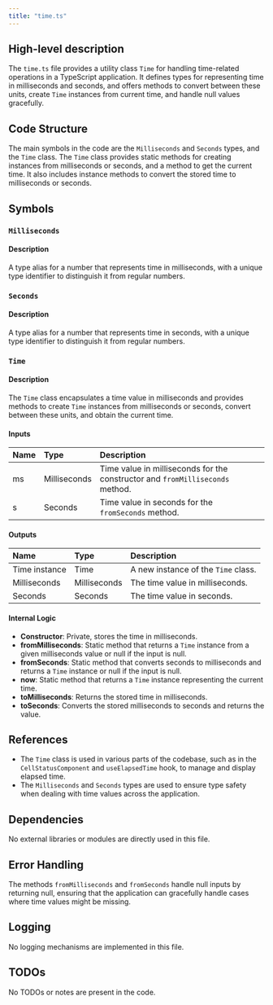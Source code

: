 ```yaml
---
title: "time.ts"
---
```


## High-level description

The `time.ts` file provides a utility class `Time` for handling time-related operations in a TypeScript application. It defines types for representing time in milliseconds and seconds, and offers methods to convert between these units, create `Time` instances from current time, and handle null values gracefully.

## Code Structure

The main symbols in the code are the `Milliseconds` and `Seconds` types, and the `Time` class. The `Time` class provides static methods for creating instances from milliseconds or seconds, and a method to get the current time. It also includes instance methods to convert the stored time to milliseconds or seconds.

## Symbols

### `Milliseconds`
#### Description
A type alias for a number that represents time in milliseconds, with a unique type identifier to distinguish it from regular numbers.

### `Seconds`
#### Description
A type alias for a number that represents time in seconds, with a unique type identifier to distinguish it from regular numbers.

### `Time`
#### Description
The `Time` class encapsulates a time value in milliseconds and provides methods to create `Time` instances from milliseconds or seconds, convert between these units, and obtain the current time.

#### Inputs
| Name | Type | Description |
|:-----|:-----|:------------|
| ms | Milliseconds | Time value in milliseconds for the constructor and `fromMilliseconds` method. |
| s | Seconds | Time value in seconds for the `fromSeconds` method. |

#### Outputs
| Name | Type | Description |
|:-----|:-----|:------------|
| Time instance | Time | A new instance of the `Time` class. |
| Milliseconds | Milliseconds | The time value in milliseconds. |
| Seconds | Seconds | The time value in seconds. |

#### Internal Logic
- **Constructor**: Private, stores the time in milliseconds.
- **fromMilliseconds**: Static method that returns a `Time` instance from a given milliseconds value or null if the input is null.
- **fromSeconds**: Static method that converts seconds to milliseconds and returns a `Time` instance or null if the input is null.
- **now**: Static method that returns a `Time` instance representing the current time.
- **toMilliseconds**: Returns the stored time in milliseconds.
- **toSeconds**: Converts the stored milliseconds to seconds and returns the value.

## References

- The `Time` class is used in various parts of the codebase, such as in the `CellStatusComponent` and `useElapsedTime` hook, to manage and display elapsed time.
- The `Milliseconds` and `Seconds` types are used to ensure type safety when dealing with time values across the application.

## Dependencies

No external libraries or modules are directly used in this file.

## Error Handling

The methods `fromMilliseconds` and `fromSeconds` handle null inputs by returning null, ensuring that the application can gracefully handle cases where time values might be missing.

## Logging

No logging mechanisms are implemented in this file.

## TODOs

No TODOs or notes are present in the code.